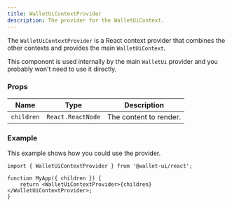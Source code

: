 ```yaml
---
title: WalletUiContextProvider
description: The provider for the WalletUiContext.
---
```


The `WalletUiContextProvider` is a React context provider that combines the other contexts and provides the main `WalletUiContext`.

This component is used internally by the main `WalletUi` provider and you probably won't need to use it directly.

### Props

| Name       | Type              | Description                 |
| ---------- | ----------------- | --------------------------- |
| `children` | `React.ReactNode` | The content to render.      |

### Example

This example shows how you could use the provider.

```tsx
import { WalletUiContextProvider } from '@wallet-ui/react';

function MyApp({ children }) {
    return <WalletUiContextProvider>{children}</WalletUiContextProvider>;
}
```
